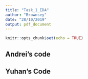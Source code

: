 ---
title: "Task_1_EDA"
author: "Brownsey"
date: "28/10/2019"
output: pdf_document
---

```{r setup, include=FALSE}
knitr::opts_chunk$set(echo = TRUE)
```

## Andrei's code

## Yuhan's Code

